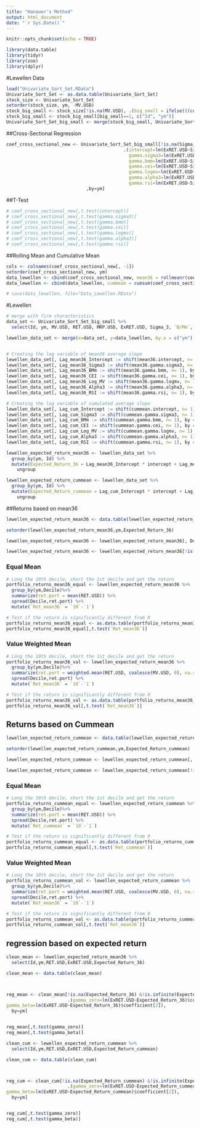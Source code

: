 ```yaml
---
title: "Hanauer's Method"
output: html_document
date: "`r Sys.Date()`"
---
```


```r
knitr::opts_chunk$set(echo = TRUE)
```

```r
library(data.table)
library(tidyr)
library(zoo)
library(dplyr)
```

#Lewellen Data

```r
load("Univariate_Sort_Set.RData")
Univariate_Sort_Set <- as.data.table(Univariate_Sort_Set)
stock_size <- Univariate_Sort_Set
setorder(stock_size, ym, -MV.USD)
stock_big_small <- stock_size[!is.na(MV.USD), .(big_small = ifelse(((cumsum(MV.USD)/sum(MV.USD))>=0.97), 0, 1), Id), by=ym]
stock_big_small <- stock_big_small[big_small==1, c("Id", "ym")]
Univariate_Sort_Set_big_small <- merge(stock_big_small, Univariate_Sort_Set)
```

##Cross-Sectional Regression

```r
coef_cross_sectional_new <- Univariate_Sort_Set_big_small[!is.na(Sigma_3) & !is.infinite(Sigma_3) & !is.na(`B/Mm`) & !is.infinite(`B/Mm`) & !is.na(CEI) & !is.infinite(CEI) & !is.na(Log_MV) & !is.infinite(Log_MV) & !is.na(Alpha_3) & !is.infinite(Alpha_3) & !is.na(RSI) & !is.infinite(RSI),
                                            .(intercept=lm(ExRET.USD~Sigma_3+`B/Mm`+CEI+Log_MV+Alpha_3+RSI)$coefficient[1],
                                              gamma.sigma3=lm(ExRET.USD~Sigma_3+`B/Mm`+CEI+Log_MV+Alpha_3+RSI)$coefficient[2],
                                              gamma.bmm=lm(ExRET.USD~Sigma_3+`B/Mm`+CEI+Log_MV+Alpha_3+RSI)$coefficient[3],
                                              gamma.cei=lm(ExRET.USD~Sigma_3+`B/Mm`+CEI+Log_MV+Alpha_3+RSI)$coefficient[4],
                                              gamma.logmv=lm(ExRET.USD~Sigma_3+`B/Mm`+CEI+Log_MV+Alpha_3+RSI)$coefficient[5],
                                              gamma.alpha3=lm(ExRET.USD~Sigma_3+`B/Mm`+CEI+Log_MV+Alpha_3+RSI)$coefficient[6],
                                              gamma.rsi=lm(ExRET.USD~Sigma_3+`B/Mm`+CEI+Log_MV+Alpha_3+RSI)$coefficient[7])
                              ,by=ym]
```

##T-Test

```r
# coef_cross_sectional_new[,t.test(intercept)]
# coef_cross_sectional_new[,t.test(gamma.sigma3)]
# coef_cross_sectional_new[,t.test(gamma.bmm)]
# coef_cross_sectional_new[,t.test(gamma.cei)]
# coef_cross_sectional_new[,t.test(gamma.logmv)]
# coef_cross_sectional_new[,t.test(gamma.alpha3)]
# coef_cross_sectional_new[,t.test(gamma.rsi)]
```

##Rolling Mean and Cumulative Mean

```r
cols <- colnames(coef_cross_sectional_new[, -1])
setorder(coef_cross_sectional_new, ym)
data_lewellen <- cbind(coef_cross_sectional_new, mean36 = rollmeanr(coef_cross_sectional_new[, ..cols], 36, fill = NA))
data_lewellen <- cbind(data_lewellen, cummean = cumsum(coef_cross_sectional_new[, ..cols]) / seq_along(data_lewellen[, ym]))
```

```r
# save(data_lewellen, file="Data_Lewellen.RData")
```

#Lewellen

```r
# merge with firm characteristics
data_set <- Univariate_Sort_Set_big_small %>% 
  select(Id, ym, MV.USD, RET.USD, MRP.USD, ExRET.USD, Sigma_3, `B/Mm`, CEI, Log_MV, Alpha_3, RSI)

lewellen_data_set <- merge(x=data_set, y=data_lewellen, by.x = c("ym"), by.y = c("ym"), all= 1)


# Creating the lag variable of mean36 average slope
lewellen_data_set[, Lag_mean36_Intercept := shift(mean36.intercept, n= 1), by = Id]
lewellen_data_set[, Lag_mean36_Sigma3 := shift(mean36.gamma.sigma3, n= 1), by = Id]
lewellen_data_set[, Lag_mean36_BMm := shift(mean36.gamma.bmm, n= 1), by = Id]
lewellen_data_set[, Lag_mean36_CEI := shift(mean36.gamma.cei, n= 1), by = Id]
lewellen_data_set[, Lag_mean36_Log_MV := shift(mean36.gamma.logmv, n= 1), by = Id]
lewellen_data_set[, Lag_mean36_Alpha3 := shift(mean36.gamma.alpha3, n= 1), by = Id]
lewellen_data_set[, Lag_mean36_RSI := shift(mean36.gamma.rsi, n= 1), by = Id]

# Creating the lag variable of cumulated average slope
lewellen_data_set[, Lag_cum_Intercept := shift(cummean.intercept, n= 1), by = Id]
lewellen_data_set[, Lag_cum_Sigma3 := shift(cummean.gamma.sigma3, n= 1), by = Id]
lewellen_data_set[, Lag_cum_BMm := shift(cummean.gamma.bmm, n= 1), by = Id]
lewellen_data_set[, Lag_cum_CEI := shift(cummean.gamma.cei, n= 1), by = Id]
lewellen_data_set[, Lag_cum_Log_MV := shift(cummean.gamma.logmv, n= 1), by = Id]
lewellen_data_set[, Lag_cum_Alpha3 := shift(cummean.gamma.alpha3, n= 1), by = Id]
lewellen_data_set[, Lag_cum_RSI := shift(cummean.gamma.rsi, n= 1), by = Id]

lewellen_expected_return_mean36 <- lewellen_data_set %>% 
  group_by(ym, Id) %>% 
  mutate(Expected_Return_36 = Lag_mean36_Intercept * intercept + Lag_mean36_Sigma3 * Sigma_3 + Lag_mean36_BMm * `B/Mm` + Lag_mean36_CEI * CEI + Lag_mean36_Log_MV * Log_MV + Lag_mean36_Alpha3 * Alpha_3 + Lag_mean36_RSI * RSI) %>% 
    ungroup

lewellen_expected_return_cummean <- lewellen_data_set %>% 
  group_by(ym, Id) %>% 
  mutate(Expected_Return_cummean = Lag_cum_Intercept * intercept + Lag_cum_Sigma3 * Sigma_3 + Lag_cum_BMm * `B/Mm` + Lag_cum_CEI * CEI + Lag_cum_Log_MV * Log_MV + Lag_cum_Alpha3 * Alpha_3 + Lag_cum_RSI * RSI) %>% 
    ungroup
```

##Returns based on mean36

```r
lewellen_expected_return_mean36 <- data.table(lewellen_expected_return_mean36)

setorder(lewellen_expected_return_mean36,ym,Expected_Return_36)

lewellen_expected_return_mean36 <- lewellen_expected_return_mean36[, Decile := ntile(Expected_Return_36, 10), by = ym]

lewellen_expected_return_mean36 <- lewellen_expected_return_mean36[!is.na(MV.USD) & !is.na(RET.USD) & Decile %in% c(1,10)]
```

### Equal Mean

```r
# Long the 10th decile, short the 1st decile and get the return
portfolio_returns_mean36_equal <- lewellen_expected_return_mean36 %>% 
  group_by(ym,Decile)%>%
  summarize(ret.port = mean(RET.USD)) %>% 
  spread(Decile,ret.port) %>%
  mutate(`Ret_mean36` = `10`-`1`)

# Test if the return is significantly different from 0
portfolio_returns_mean36_equal <- as.data.table(portfolio_returns_mean36_equal)
portfolio_returns_mean36_equal[,t.test(`Ret_mean36`)]
```

### Value Weighted Mean

```r
# Long the 10th decile, short the 1st decile and get the return
portfolio_returns_mean36_val <- lewellen_expected_return_mean36 %>% 
  group_by(ym,Decile)%>%
  summarize(ret.port = weighted.mean(RET.USD, coalesce(MV.USD, 0), na.rm = T)) %>% 
  spread(Decile,ret.port) %>%
  mutate(`Ret_mean36` = `10`-`1`)

# Test if the return is significantly different from 0
portfolio_returns_mean36_val <- as.data.table(portfolio_returns_mean36_val)
portfolio_returns_mean36_val[,t.test(`Ret_mean36`)]
```

## Returns based on Cummean

```r
lewellen_expected_return_cummean <- data.table(lewellen_expected_return_cummean)

setorder(lewellen_expected_return_cummean,ym,Expected_Return_cummean)

lewellen_expected_return_cummean <- lewellen_expected_return_cummean[, Decile := ntile(Expected_Return_cummean, 10), by = ym]

lewellen_expected_return_cummean <- lewellen_expected_return_cummean[!is.na(MV.USD) & !is.na(RET.USD) & Decile %in% c(1,10)]
```

### Equal Mean

```r
# Long the 10th decile, short the 1st decile and get the return
portfolio_returns_cummean_equal <- lewellen_expected_return_cummean %>%
  group_by(ym,Decile)%>%
  summarize(ret.port = mean(RET.USD)) %>% 
  spread(Decile,ret.port) %>%
  mutate(`Ret_cummean` = `10`-`1`)

# Test if the return is significantly different from 0
portfolio_returns_cummean_equal <- as.data.table(portfolio_returns_cummean_equal)
portfolio_returns_cummean_equal[,t.test(`Ret_cummean`)]
```

### Value Weighted Mean

```r
# Long the 10th decile, short the 1st decile and get the return
portfolio_returns_cummean_val <- lewellen_expected_return_cummean %>% 
  group_by(ym,Decile)%>%
  summarize(ret.port = weighted.mean(RET.USD, coalesce(MV.USD, 0), na.rm = T)) %>% 
  spread(Decile,ret.port) %>%
  mutate(`Ret_mean36` = `10`-`1`)

# Test if the return is significantly different from 0
portfolio_returns_cummean_val <- as.data.table(portfolio_returns_cummean_val)
portfolio_returns_cummean_val[,t.test(`Ret_mean36`)]
```

## regression based on expected return

```r
clean_mean <- lewellen_expected_return_mean36 %>% 
  select(Id,ym,RET.USD,ExRET.USD,Expected_Return_36)

clean_mean <- data.table(clean_mean)



reg_mean <- clean_mean[!is.na(Expected_Return_36) &!is.infinite(Expected_Return_36),
                       .(gamma_zero=lm(ExRET.USD~Expected_Return_36)$coefficient[1],
gamma_beta=lm(ExRET.USD~Expected_Return_36)$coefficient[2]),   
  by=ym]


reg_mean[,t.test(gamma_zero)]
reg_mean[,t.test(gamma_beta)]

```
```r
clean_cum <- lewellen_expected_return_cummean %>% 
  select(Id,ym,RET.USD,ExRET.USD,Expected_Return_cummean)

clean_cum <- data.table(clean_cum)



reg_cum <- clean_cum[!is.na(Expected_Return_cummean) &!is.infinite(Expected_Return_cummean),
                       .(gamma_zero=lm(ExRET.USD~Expected_Return_cummean)$coefficient[1],
gamma_beta=lm(ExRET.USD~Expected_Return_cummean)$coefficient[2]),   
  by=ym]


reg_cum[,t.test(gamma_zero)]
reg_cum[,t.test(gamma_beta)]

```
